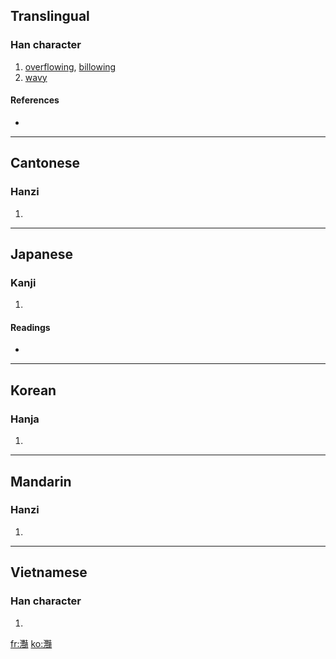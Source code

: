 ==Translingual==

===Han character===
{{Han char|rn=85|rad=水|as=28|sn=31|four=3411<sub>7</sub>|canj=水山廿廿 (EUTT)}}

# [[overflow]]ing, [[billow]]ing
# [[wavy]]

====References====
* {{Han ref|kx=0664.300|dkj=18846|dj=1073.150|hdz=31799.100|uh=7069|ud=28777|bh=F9D0|bd=63952}}

----

==Cantonese==

===Hanzi===
{{yue-hanzi|jyut=|y=yim6}}

# {{defn|Cantonese|sort=水28}}

----

==Japanese==

===Kanji===
{{ja-kanji|grade=|rs=水28}}

# {{defn|Japanese}}

====Readings====
* {{ja-readings|on=[[えん]] (en)|kun=[[なみ]] (nami)}}

----

==Korean==

===Hanja===
{{ko-hanja|hangeul=염|eumhun=|rv=yeom|mr=yŏm|y=yem}}

# {{defn|Korean|sort=水28}}

----

==Mandarin==

===Hanzi===
{{cmn-hanzi|pin=[[huō]] ([[huo1]]), [[yàn]] ([[yan4]])|wg=huo<sup>1</sup>, yen<sup>4</sup>}}

# {{defn|Mandarin|sort=水28}}

----

==Vietnamese==

===Han character===
{{vi-hantu|[[liễm]]|rs=水28}}

# {{defn|Vietnamese|sort=水28}}

[[fr:灩]]
[[ko:灩]]